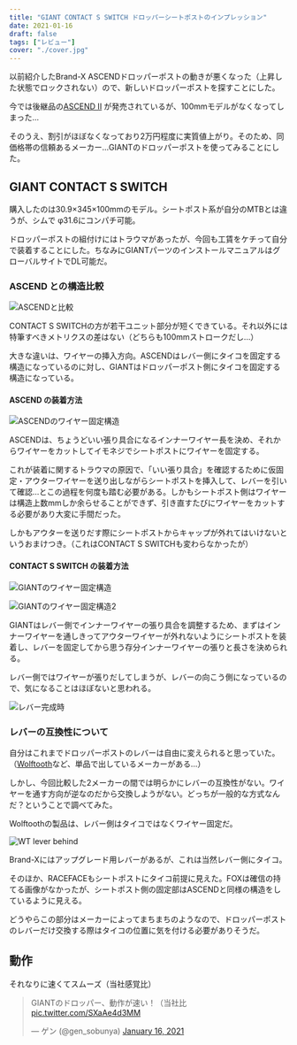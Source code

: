 ```yaml
---
title: "GIANT CONTACT S SWITCH ドロッパーシートポストのインプレッション"
date: 2021-01-16
draft: false
tags: ["レビュー"]
cover: "./cover.jpg"
---
```


以前紹介したBrand-X ASCENDドロッパーポストの動きが悪くなった（上昇した状態でロックされない）ので、新しいドロッパーポストを探すことにした。

<LinkBox url="https://blog.gensobunya.net/post/2017/04/goodmtbgears/" />

今では後継品の[ASCEND II](https://www.wiggle.jp/brand-x-ascend-ii-%e3%83%89%e3%83%ad%e3%83%83%e3%83%91%e3%83%bc%e3%82%b7%e3%83%bc%e3%83%88%e3%83%9d%e3%82%b9%e3%83%88-1) が発売されているが、100mmモデルがなくなってしまった…

そのうえ、割引がほぼなくなっており2万円程度に実質値上がり。そのため、同価格帯の信頼あるメーカー…GIANTのドロッパーポストを使ってみることにした。

## GIANT CONTACT S SWITCH

<LinkBox url="https://www.giant.co.jp/giant21/acc_datail.php?p_id=A0002410" />

購入したのは30.9×345×100mmのモデル。シートポスト系が自分のMTBとは違うが、シムで φ31.6にコンパチ可能。

ドロッパーポストの組付けにはトラウマがあったが、今回も工賃をケチって自分で装着することにした。ちなみにGIANTパーツのインストールマニュアルはグローバルサイトでDL可能だ。

<LinkBox url="https://www.giant-bicycles.com/global/manuals" />

### ASCEND との構造比較

![ASCENDと比較](./compare.jpg)

CONTACT S SWITCHの方が若干ユニット部分が短くできている。それ以外には特筆すべきメトリクスの差はない（どちらも100mmストロークだし…）

大きな違いは、ワイヤーの挿入方向。ASCENDはレバー側にタイコを固定する構造になっているのに対し、GIANTはドロッパーポスト側にタイコを固定する構造になっている。

#### ASCEND の装着方法

![ASCENDのワイヤー固定構造](./brand-x.jpg)

ASCENDは、ちょうどいい張り具合になるインナーワイヤー長を決め、それからワイヤーをカットしてイモネジでシートポストにワイヤーを固定する。

これが装着に関するトラウマの原因で、「いい張り具合」を確認するために仮固定・アウターワイヤーを送り出しながらシートポストを挿入して、レバーを引いて確認…とこの過程を何度も踏む必要がある。しかもシートポスト側はワイヤーは構造上数mmしか余らせることができず、引き直すたびにワイヤーをカットする必要があり大変に手間だった。

しかもアウターを送りだす際にシートポストからキャップが外れてはいけないというおまけつき。（これはCONTACT S SWITCHも変わらなかったが）

#### CONTACT S SWITCH の装着方法

![GIANTのワイヤー固定構造](./switch_sys.jpg)

![GIANTのワイヤー固定構造2](./install.jpg)

GIANTはレバー側でインナーワイヤーの張り具合を調整するため、まずはインナーワイヤーを通しきってアウターワイヤーが外れないようにシートポストを装着し、レバーを固定してから思う存分インナーワイヤーの張りと長さを決められる。

レバー側ではワイヤーが張りだしてしまうが、レバーの向こう側になっているので、気になることはほぼないと思われる。

![レバー完成時](./lever.jpg)

### レバーの互換性について

自分はこれまでドロッパーポストのレバーは自由に変えられると思っていた。（[Wolftooth](https://www.wiggle.jp/wolf-tooth-110-bcd-%E3%83%81%E3%82%A7%E3%83%BC%E3%83%B3%E3%83%AA%E3%83%B3%E3%82%B0)など、単品で出しているメーカーがある…）

しかし、今回比較した2メーカーの間では明らかにレバーの互換性がない。ワイヤーを通す方向が逆なのだから交換しようがない。どっちが一般的な方式なんだ？ということで調べてみた。

Wolftoothの製品は、レバー側はタイコではなくワイヤー固定だ。

<LinkBox url="https://www.wiggle.jp/wolf-tooth-light-action-%E3%83%89%E3%83%AD%E3%83%83%E3%83%91%E3%83%BC%E3%83%AC%E3%83%90%E3%83%BC"
 />

![WT lever behind](./wt.png)

Brand-Xにはアップグレード用レバーがあるが、これは当然レバー側にタイコ。

<LinkBox url="https://www.wiggle.jp/brand-x-ascend-%e3%83%ac%e3%83%90%e3%83%bc%e3%82%ad%e3%83%83%e3%83%88"
 />

そのほか、RACEFACEもシートポストにタイコ前提に見えた。FOXは確信の持てる画像がなかったが、シートポスト側の固定部はASCENDと同様の構造をしているように見える。

どうやらこの部分はメーカーによってまちまちのようなので、ドロッパーポストのレバーだけ交換する際はタイコの位置に気を付ける必要がありそうだ。

## 動作

それなりに速くてスムーズ（当社感覚比）

<blockquote class="twitter-tweet" data-partner="tweetdeck"><p lang="ja" dir="ltr">GIANTのドロッパー、動作が速い！（当社比 <a href="https://t.co/SXaAe4d3MM">pic.twitter.com/SXaAe4d3MM</a></p>&mdash; ゲン (@gen_sobunya) <a href="https://twitter.com/gen_sobunya/status/1350366314703933442?ref_src=twsrc%5Etfw">January 16, 2021</a></blockquote>
